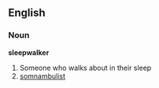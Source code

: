 == English ==
=== Noun ===
'''sleepwalker'''
# Someone who walks about in their sleep
# [[somnambulist]]